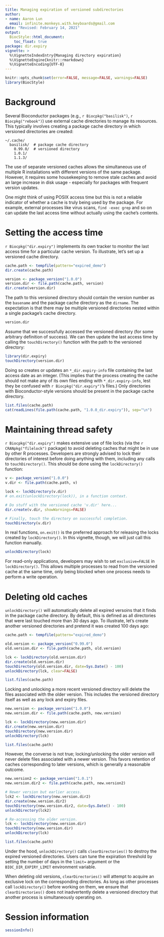 ```yaml
---
title: Managing expiration of versioned subdirectories
author: 
- name: Aaron Lun
  email: infinite.monkeys.with.keyboards@gmail.com
date: "Revised: February 14, 2021"
output:
  BiocStyle::html_document:
    toc_float: true
package: dir.expiry
vignette: >
  %\VignetteIndexEntry{Managing directory expiration}
  %\VignetteEngine{knitr::rmarkdown}
  %\VignetteEncoding{UTF-8}    
---
```


```r
knitr::opts_chunk$set(error=FALSE, message=FALSE, warnings=FALSE)
library(BiocStyle)
```

# Background

Several Bioconductor packages (e.g., `r Biocpkg("basilisk")`, `r Biocpkg("rebook")`) use external cache directories to manage its resources.
This typically involves creating a package cache directory in which versioned directories are created:

```
~/.cache/
  basilisk/  # package cache directory
    0.99.0/  # versioned directory
    1.0.1/
    1.1.3/
```

The use of separate versioned caches allows the simultaneous use of multiple R installations with different versions of the same package.
However, it requires some housekeeping to remove stale caches and avoid an large increase in disk usage - especially for packages with frequent version updates.

One might think of using POSIX access time but this is not a reliable indicator of whether a cache is truly being used by the package.
For example, external processes like virus scans, `find -exec grep` and so on can update the last access time without actually using the cache's contents.

# Setting the access time

`r Biocpkg("dir.expiry")` implements its own tracker to monitor the last access time for a particular cache version.
To illustrate, let's set up a versioned cache directory.

```r
cache.path <- tempfile(pattern="expired_demo")
dir.create(cache.path)

version <- package_version("1.0.0")
version.dir <- file.path(cache.path, version)
dir.create(version.dir)
```

The path to this versioned directory should contain the version number as the `basename` and the package cache directory as the `dirname`.
The expectation is that there may be multiple versioned directories nested within a single package's cache directory.

```r
version.dir
```

Assume that we successfully accessed the versioned directory (for some arbitrary definition of success).
We can then update the last access time by calling the `touchDirectory()` function with the path to the versioned directory:

```r
library(dir.expiry)
touchDirectory(version.dir)
```

Doing so creates or updates an `*_dir.expiry-info` file containing the last access date as an integer.
(This implies that the process creating the cache should not make any of its own files ending with `*_dir.expiry-info`, lest they be confused with `r Biocpkg("dir.expiry")`'s files.)
Only directories with Bioconductor-style versions should be present in the package cache directory.

```r
list.files(cache.path)
cat(readLines(file.path(cache.path, "1.0.0_dir.expiry")), sep="\n")
```

# Maintaining thread safety

`r Biocpkg("dir.expiry")` makes extensive use of file locks (via the `r CRANpkg("filelock")` package) to avoid deleting caches that might be in use by other R processes.
Developers are strongly advised to lock their directories of interest before doing anything with them, including any calls to `touchDirectory()`.
This should be done using the `lockDirectory()` function:

```r
v <- package_version("1.0.0")
v.dir <- file.path(cache.path, v)

lock <- lockDirectory(v.dir)
# on.exit(unlockDirectory(lock)), in a function context.

# Do stuff with the versioned cache 'v.dir' here...
dir.create(v.dir, showWarnings=FALSE)

# Finally, touch the directory on successful completion.
touchDirectory(v.dir)
```

In real functions, `on.exit()` is the preferred approach for releasing the locks created by `lockDirectory()`.
In this vignette, though, we will just call this function manually.

```r
unlockDirectory(lock) 
```

For read-only applications, developers may wish to set `exclusive=FALSE` in `lockDirectory()`.
This allows multiple processes to read from the versioned cache at the same time, only being blocked when one process needs to perform a write operation.

# Deleting old caches

`unlockDirectory()` will automatically delete all expired versoins that it finds in the package cache directory.
By default, this is defined as all directories that were last touched more than 30 days ago.
To illustrate, let's create another versioned directories and pretend it was created 100 days ago:

```r
cache.path <- tempfile(pattern="expired_demo")

old.version <- package_version("0.99.0")
old.version.dir <- file.path(cache.path, old.version)

lck <- lockDirectory(old.version.dir)
dir.create(old.version.dir)
touchDirectory(old.version.dir, date=Sys.Date() - 100)
unlockDirectory(lck, clear=FALSE)

list.files(cache.path)
```

Locking and unlocking a more recent versioned directory will delete the files associated with the older version.
This includes the versioned directory itself as well as any lock and expiry files.

```r
new.version <- package_version("1.0.0")
new.version.dir <- file.path(cache.path, new.version)

lck <- lockDirectory(new.version.dir)
dir.create(new.version.dir)
touchDirectory(new.version.dir)
unlockDirectory(lck)

list.files(cache.path)
```

However, the converse is not true; locking/unlocking the older version will never delete files associated with a newer version.
This favors retention of caches corresponding to later versions, which is generally a reasonable outcome. 

```r
new.version2 <- package_version("1.0.1")
new.version.dir2 <- file.path(cache.path, new.version2)

# Newer version but earlier access.
lck2 <- lockDirectory(new.version.dir2)
dir.create(new.version.dir2)
touchDirectory(new.version.dir2, date=Sys.Date() - 100) 
unlockDirectory(lck2)

# Re-accessing the older version.
lck <- lockDirectory(new.version.dir)
touchDirectory(new.version.dir)
unlockDirectory(lck)

list.files(cache.path)
```


Under the hood, `unlockDirectory()` calls `clearDirectories()` to destroy the expired versioned directories.
Users can tune the expiration threshold by setting the number of days in the `limit=` argument or the `BIOC_DIR_EXPIRY_LIMIT` environment variable.

When deleting old versions, `clearDirectories()` will attempt to acquire an exclusive lock on the corresponding directories.
As long as other processes call `lockDirectory()` before working on them,
we ensure that `clearDirectories()` does not inadvertently delete a versioned directory that another process is simultaneously operating on.

# Session information {-}

```r
sessionInfo()
```
